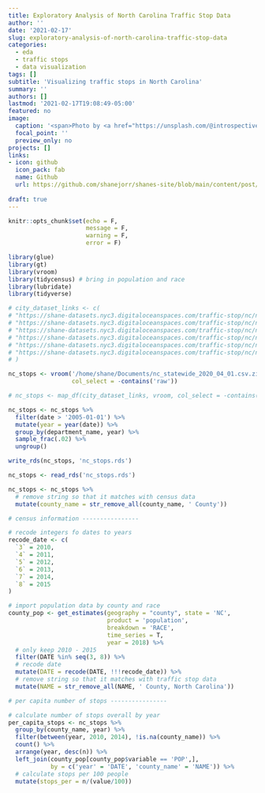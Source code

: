 ```yaml
---
title: Exploratory Analysis of North Carolina Traffic Stop Data
author: ''
date: '2021-02-17'
slug: exploratory-analysis-of-north-carolina-traffic-stop-data
categories:
  - eda
  - traffic stops
  - data visualization
tags: []
subtitle: 'Visualizing traffic stops in North Carolina'
summary: ''
authors: []
lastmod: '2021-02-17T19:08:49-05:00'
featured: no
image:
  caption: '<span>Photo by <a href="https://unsplash.com/@introspectivedsgn?utm_source=unsplash&amp;utm_medium=referral&amp;utm_content=creditCopyText">Erik Mclean</a> on <a href="https://unsplash.com/s/photos/police-car?utm_source=unsplash&amp;utm_medium=referral&amp;utm_content=creditCopyText">Unsplash</a></span>'
  focal_point: ''
  preview_only: no
projects: []
links:
- icon: github
  icon_pack: fab
  name: Github
  url: https://github.com/shanejorr/shanes-site/blob/main/content/post/2021-02-17-exploratory-analysis-of-north-carolina-traffic-stop-data/index.en.Rmd
  
draft: true
---
```


```r
knitr::opts_chunk$set(echo = F,
                      message = F,
                      warning = F,
                      error = F)
```

```r
library(glue)
library(gt)
library(vroom)
library(tidycensus) # bring in population and race
library(lubridate)
library(tidyverse)
```

```r
# city_dataset_links <- c(
# "https://shane-datasets.nyc3.digitaloceanspaces.com/traffic-stop/nc/nc_charlotte_2020_04_01.csv.gz",
# "https://shane-datasets.nyc3.digitaloceanspaces.com/traffic-stop/nc/nc_charlotte_2020_04_01.csv.gz",
# "https://shane-datasets.nyc3.digitaloceanspaces.com/traffic-stop/nc/nc_fayetteville_2020_04_01.csv.gz",
# "https://shane-datasets.nyc3.digitaloceanspaces.com/traffic-stop/nc/nc_greensboro_2020_04_01.csv.gz",
# "https://shane-datasets.nyc3.digitaloceanspaces.com/traffic-stop/nc/nc_raleigh_2020_04_01.csv.gz",
# "https://shane-datasets.nyc3.digitaloceanspaces.com/traffic-stop/nc/nc_winston-salem_2020_04_01.csv.gz"
# )

nc_stops <- vroom('/home/shane/Documents/nc_statewide_2020_04_01.csv.zip',
                  col_select = -contains('raw'))

# nc_stops <- map_df(city_dataset_links, vroom, col_select = -contains('raw'))

nc_stops <- nc_stops %>%
  filter(date > '2005-01-01') %>%
  mutate(year = year(date)) %>%
  group_by(department_name, year) %>%
  sample_frac(.02) %>%
  ungroup()

write_rds(nc_stops, 'nc_stops.rds')
```


```r
nc_stops <- read_rds('nc_stops.rds')

nc_stops <- nc_stops %>%
  # remove string so that it matches with census data
  mutate(county_name = str_remove_all(county_name, ' County'))
```

```r
# census information ----------------

# recode integers fo dates to years
recode_date <- c(
  `3` = 2010,
  `4` = 2011,
  `5` = 2012,
  `6` = 2013,
  `7` = 2014,
  `8` = 2015
)

# import population data by county and race
county_pop <- get_estimates(geography = "county", state = 'NC',
                            product = 'population', 
                            breakdown = 'RACE',
                            time_series = T,
                            year = 2018) %>%
  # only keep 2010 - 2015
  filter(DATE %in% seq(3, 8)) %>%
  # recode date
  mutate(DATE = recode(DATE, !!!recode_date)) %>%
  # remove string so that it matches with traffic stop data
  mutate(NAME = str_remove_all(NAME, ' County, North Carolina'))
```

```r
# per capita number of stops ----------------

# calculate number of stops overall by year
per_capita_stops <- nc_stops %>%
  group_by(county_name, year) %>%
  filter(between(year, 2010, 2014), !is.na(county_name)) %>%
  count() %>%
  arrange(year, desc(n)) %>%
  left_join(county_pop[county_pop$variable == 'POP',], 
            by = c('year' = 'DATE', 'county_name' = 'NAME')) %>%
  # calculate stops per 100 people
  mutate(stops_per = n/(value/100))
```